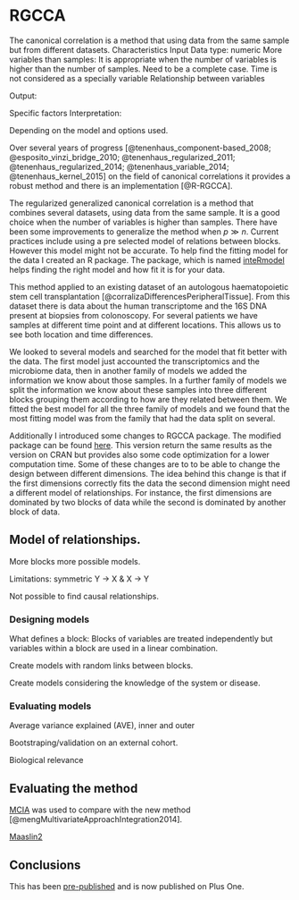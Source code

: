# RGCCA

The canonical correlation is a method that using data from the same sample but from different datasets.
Characteristics Input Data type: numeric More variables than samples: It is appropriate when the number of variables is higher than the number of samples.
Need to be a complete case.
Time is not considered as a specially variable Relationship between variables

Output:

Specific factors Interpretation:

Depending on the model and options used.

Over several years of progress [@tenenhaus_component-based_2008; @esposito_vinzi_bridge_2010; @tenenhaus_regularized_2011; @tenenhaus_regularized_2014; @tenenhaus_variable_2014; @tenenhaus_kernel_2015] on the field of canonical correlations it provides a robust method and there is an implementation [@R-RGCCA].

The regularized generalized canonical correlation is a method that combines several datasets, using data from the same sample.
It is a good choice when the number of variables is higher than samples.
There have been some improvements to generalize the method when $p \gg n$.
Current practices include using a pre selected model of relations between blocks.
However this model might not be accurate.
To help find the fitting model for the data I created an R package.
The package, which is named [inteRmodel](https://llrs.github.io/inteRmodel/) helps finding the right model and how fit it is for your data.

This method applied to an existing dataset of an autologous haematopoietic stem cell transplantation [@corralizaDifferencesPeripheralTissue].
From this dataset there is data about the human transcriptome and the 16S DNA present at biopsies from colonoscopy.
For several patients we have samples at different time point and at different locations.
This allows us to see both location and time differences.

We looked to several models and searched for the model that fit better with the data.
The first model just accounted the transcriptomics and the microbiome data, then in another family of models we added the information we know about those samples.
In a further family of models we split the information we know about these samples into three different blocks grouping them according to how are they related between them.
We fitted the best model for all the three family of models and we found that the most fitting model was from the family that had the data split on several.

Additionally I introduced some changes to RGCCA package.
The modified package can be found [here](https://github.com/llrs/RGCCA/).
This version return the same results as the version on CRAN but provides also some code optimization for a lower computation time.
Some of these changes are to to be able to change the design between different dimensions.
The idea behind this change is that if the first dimensions correctly fits the data the second dimension might need a different model of relationships.
For instance, the first dimensions are dominated by two blocks of data while the second is dominated by another block of data.

## Model of relationships.

More blocks more possible models.

Limitations: symmetric Y -\> X & X -\> Y

Not possible to find causal relationships.

### Designing models

What defines a block: Blocks of variables are treated independently but variables within a block are used in a linear combination.

Create models with random links between blocks.

Create models considering the knowledge of the system or disease.

### Evaluating models

Average variance explained (AVE), inner and outer

Bootstraping/validation on an external cohort.

Biological relevance

## Evaluating the method

[MCIA](https://bioconductor.org/packages/omicade4 "Omicade4") was used to compare with the new method [@mengMultivariateApproachIntegration2014].

[Maaslin2](https://bioconductor.org/packages/Maaslin2 "Maaslin2")

## Conclusions

This has been [pre-published](https://www.medrxiv.org/content/10.1101/2020.04.16.20031492v1 "Preprint") and is now published on Plus One.
